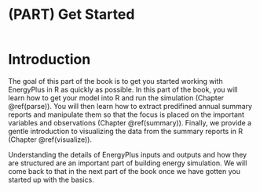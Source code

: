 # (PART) Get Started {-}

```r
```

# Introduction {#get-started}

The goal of this part of the book is to get you started working with EnergyPlus in R as quickly as possible. In this part of the book, you will learn how to get your model into R and run the simulation (Chapter \@ref(parse)). You will then learn how to  extract predifined annual summary reports and manipulate them so that the focus is placed on the important variables and observations (Chapter \@ref(summary)). Finally, we provide a gentle introduction to visualizing the data from the summary reports in R (Chapter \@ref(visualize)).

Understanding the details of EnergyPlus inputs and outputs and how they are structured are an important part of building energy simulation. We will come back to that in the next part of the book once we have gotten you started up with the basics. 


